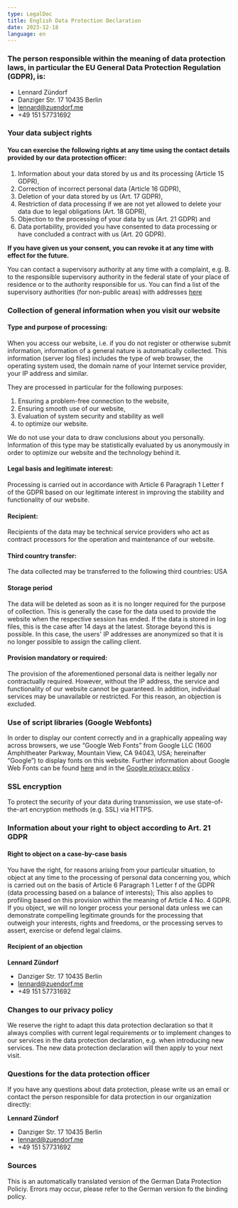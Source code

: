 ```yaml
---
type: LegalDoc
title: English Data Protection Declaration
date: 2023-12-18
language: en
---
```


### The person responsible within the meaning of data protection laws, in particular the EU General Data Protection Regulation (GDPR), is:

- Lennard Zündorf
- Danziger Str. 17 10435 Berlin
- lennard@zuendorf.me
- +49 151 57731692

### Your data subject rights
#### You can exercise the following rights at any time using the contact details provided by our data protection officer:

1. Information about your data stored by us and its processing (Article 15 GDPR),
2. Correction of incorrect personal data (Article 16 GDPR),
3. Deletion of your data stored by us (Art. 17 GDPR),
4. Restriction of data processing if we are not yet allowed to delete your data due to legal obligations (Art. 18 GDPR),
5. Objection to the processing of your data by us (Art. 21 GDPR) and
6. Data portability, provided you have consented to data processing or have concluded a contract with us (Art. 20 GDPR).

**If you have given us your consent, you can revoke it at any time with effect for the future.**

You can contact a supervisory authority at any time with a complaint, e.g. B. to the responsible supervisory authority in the federal state of your place of residence or to the authority responsible for us.
You can find a list of the supervisory authorities (for non-public areas) with addresses [here](https://www.bfdi.bund.de/DE/Service/Anschrift/Laender/Laender-node.html)

### Collection of general information when you visit our website
#### Type and purpose of processing:

When you access our website, i.e. if you do not register or otherwise submit information, information of a general nature is automatically collected. This information (server log files) includes the type of web browser, the operating system used, the domain name of your Internet service provider, your IP address and similar.

They are processed in particular for the following purposes:

1. Ensuring a problem-free connection to the website,
2. Ensuring smooth use of our website,
3. Evaluation of system security and stability as well
4. to optimize our website.

We do not use your data to draw conclusions about you personally. Information of this type may be statistically evaluated by us anonymously in order to optimize our website and the technology behind it.

#### Legal basis and legitimate interest:

Processing is carried out in accordance with Article 6 Paragraph 1 Letter f of the GDPR based on our legitimate interest in improving the stability and functionality of our website.

#### Recipient:

Recipients of the data may be technical service providers who act as contract processors for the operation and maintenance of our website.

#### Third country transfer:
The data collected may be transferred to the following third countries: USA

#### Storage period
The data will be deleted as soon as it is no longer required for the purpose of collection. This is generally the case for the data used to provide the website when the respective session has ended.
If the data is stored in log files, this is the case after 14 days at the latest. Storage beyond this is possible. In this case, the users' IP addresses are anonymized so that it is no longer possible to assign the calling client.

#### Provision mandatory or required:

The provision of the aforementioned personal data is neither legally nor contractually required. However, without the IP address, the service and functionality of our website cannot be guaranteed. In addition, individual services may be unavailable or restricted. For this reason, an objection is excluded.

### Use of script libraries (Google Webfonts)

In order to display our content correctly and in a graphically appealing way across browsers, we use “Google Web Fonts” from Google LLC (1600 Amphitheater Parkway, Mountain View, CA 94043, USA; hereinafter “Google”) to display fonts on this website.
Further information about Google Web Fonts can be found [here](https://developers.google.com/fonts/faq) and in the [Google privacy policy](https://www.google.com/policies/privacy/) .

### SSL encryption
To protect the security of your data during transmission, we use state-of-the-art encryption methods (e.g. SSL) via HTTPS.

### Information about your right to object according to Art. 21 GDPR
#### Right to object on a case-by-case basis

You have the right, for reasons arising from your particular situation, to object at any time to the processing of personal data concerning you, which is carried out on the basis of Article 6 Paragraph 1 Letter f of the GDPR (data processing based on a balance of interests); This also applies to profiling based on this provision within the meaning of Article 4 No. 4 GDPR.
If you object, we will no longer process your personal data unless we can demonstrate compelling legitimate grounds for the processing that outweigh your interests, rights and freedoms, or the processing serves to assert, exercise or defend legal claims.

#### Recipient of an objection

**Lennard Zündorf**
- Danziger Str. 17 10435 Berlin
- lennard@zuendorf.me
- +49 151 57731692

### Changes to our privacy policy
We reserve the right to adapt this data protection declaration so that it always complies with current legal requirements or to implement changes to our services in the data protection declaration, e.g. when introducing new services. The new data protection declaration will then apply to your next visit.

### Questions for the data protection officer

If you have any questions about data protection, please write us an email or contact the person responsible for data protection in our organization directly:

**Lennard Zündorf**
- Danziger Str. 17 10435 Berlin
- lennard@zuendorf.me
- +49 151 57731692

### Sources
This is an automatically translated version of the German Data Protection Policiy. Errors may occur, please refer to the German version fo the binding policy.